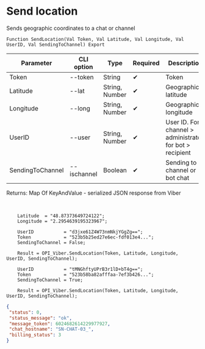 ﻿---
sidebar_position: 5
---


# Send location
 Sends geographic coordinates to a chat or channel



`Function SendLocation(Val Token, Val Latitude, Val Longitude, Val UserID, Val SendingToChannel) Export`

  | Parameter | CLI option | Type | Required | Description |
  |-|-|-|-|-|
  | Token | --token | String | &#x2714; | Token |
  | Latitude | --lat | String, Number | &#x2714; | Geographic latitude |
  | Longitude | --long | String, Number | &#x2714; | Geographic longitude |
  | UserID | --user | String, Number | &#x2714; | User ID. For channel > administrator, for bot > recipient |
  | SendingToChannel | --ischannel | Boolean | &#x2714; | Sending to channel or bot chat |

  
  Returns:  Map Of KeyAndValue - serialized JSON response from Viber

<br/>




```bsl title="1C:Enterprise/OneScript code example"
    Latitude  = "48.87373649724122";
    Longitude = "2.2954639195323967";

    UserID           = "d3jxe61Z4W73nmNkjYGgZg==";
    Token            = "523b5b25ed27e6ec-fdf013e4...";
    SendingToChannel = False;

    Result = OPI_Viber.SendLocation(Token, Latitude, Longitude, UserID, SendingToChannel);

    UserID           = "tMNGhftyUPrB3r1lD+bT4g==";
    Token            = "523b58ba82afffaa-7ef3b426...";
    SendingToChannel = True;

    Result = OPI_Viber.SendLocation(Token, Latitude, Longitude, UserID, SendingToChannel);
```
 



```json title="Result"
{
 "status": 0,
 "status_message": "ok",
 "message_token": 6024682614229977927,
 "chat_hostname": "SN-CHAT-03_",
 "billing_status": 3
}
```
